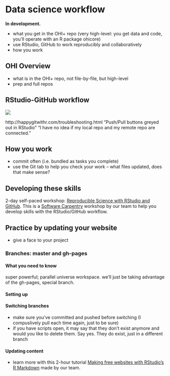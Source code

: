 # Data science workflow {#data-science}

**In development.** 


- what you get in the OHI+ repo (very high-level: you get data and code, you'll operate with an R package ohicore)
- use RStudio, GitHub to work reproducibly and collaboratively
- how you work

## OHI Overview

- what is in the OHI+ repo, not file-by-file, but high-level
- prep and full repos

## RStudio-GitHub workflow

![](https://docs.google.com/drawings/d/1eEb8qlCWY5g0v19xMoW-Jc71cNr4GOacsxUK9FR8si4/pub?w=960&h=480)

http://happygitwithr.com/troubleshooting.html
"Push/Pull buttons greyed out in RStudio"
"I have no idea if my local repo and my remote repo are connected."

## How you work

- commit often (i.e. bundled as tasks you complete)
- use the Git tab to help you check your work -- what files updated, does that make sense?

## Developing these skills {#develop-skills}

2-day self-paced workshop: [Reproducible Science with RStudio and GitHub](http://jules32.github.io/2016-07-12-Oxford/overview/). This is a [Software Carpentry](https://software-carpentry.org/) workshop by our team to help you develop skills with the RStudio/GitHub workflow.

## Practice by updating your website

- give a face to your project


### Branches: master and gh-pages

#### What you need to know 

super powerful; parallel universe workspace. we'll just be taking advantage of the gh-pages, special branch.

#### Setting up

#### Switching branches

- make sure you've committed and pushed before switching (I compuslively pull each time again, just to be sure)
- if you have scripts open, it may say that they don't exist anymore and would you like to delete them. Say yes. They do exist, just in a different branch

#### Updating content

- learn more with this 2-hour tutorial [Making free websites with RStudio’s R Markdown](https://jules32.github.io/rmarkdown-website-tutorial) made by our team.